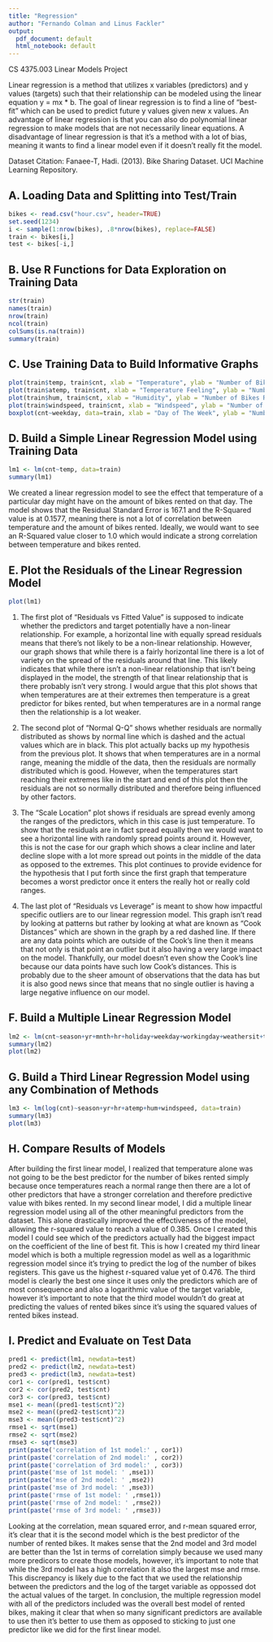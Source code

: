 ```yaml
---
title: "Regression"
author: "Fernando Colman and Linus Fackler"
output:
  pdf_document: default
  html_notebook: default
---
```


CS 4375.003
Linear Models Project

Linear regression is a method that utilizes x variables (predictors) and y values (targets) such that their relationship can be modeled using the linear equation y = mx * b. The goal of linear regression is to find a line of "best-fit" which can be used to predict future y values given new x values. An advantage of linear regression is that you can also do polynomial linear regression to make models that are not necessarily linear equations. A disadvantage of linear regression is that it's a method with a lot of bias, meaning it wants to find a linear model even if it doesn't really fit the model.  

Dataset Citation: Fanaee-T, Hadi. (2013). Bike Sharing Dataset. UCI Machine Learning Repository.


## A. Loading Data and Splitting into Test/Train

```r
bikes <- read.csv("hour.csv", header=TRUE)
set.seed(1234)
i <- sample(1:nrow(bikes), .8*nrow(bikes), replace=FALSE)
train <- bikes[i,]
test <- bikes[-i,]
```

## B. Use R Functions for Data Exploration on Training Data

```r
str(train)
names(train)
nrow(train)
ncol(train)
colSums(is.na(train))
summary(train)

```

## C. Use Training Data to Build Informative Graphs

```r
plot(train$temp, train$cnt, xlab = "Temperature", ylab = "Number of Bikes Rented")
plot(train$atemp, train$cnt, xlab = "Temperature Feeling", ylab = "Number of Bikes Rented")
plot(train$hum, train$cnt, xlab = "Humidity", ylab = "Number of Bikes Rented")
plot(train$windspeed, train$cnt, xlab = "Windspeed", ylab = "Number of Bikes Rented")
boxplot(cnt~weekday, data=train, xlab = "Day of The Week", ylab = "Number of Bikes Rented")
```

## D. Build a Simple Linear Regression Model using Training Data

```r
lm1 <- lm(cnt~temp, data=train)
summary(lm1)
```

We created a linear regression model to see the effect that temperature of a particular day might have on the amount of bikes rented on that day. The model shows that the Residual Standard Error is 167.1 and the R-Squared value is at 0.1577, meaning there is not a lot of correlation between temperature and the amount of bikes rented. Ideally, we would want to see an R-Squared value closer to 1.0 which would indicate a strong correlation between temperature and bikes rented.  


## E. Plot the Residuals of the Linear Regression Model

```r
plot(lm1)
```

1. The first plot of "Residuals vs Fitted Value" is supposed to indicate whether the predictors and target potentially have a non-linear relationship. For example, a horizontal line with equally spread residuals means that there's not likely to be a non-linear relationship. However, our graph shows that while there is a fairly horizontal line there is a lot of variety on the spread of the residuals around that line. This likely indicates that while there isn't a non-linear relationship that isn't being displayed in the model, the strength of that linear relationship that is there probably isn't very strong. I would argue that this plot shows that when temperatures are at their extremes then temperature is a great predictor for bikes rented, but when temperatures are in a normal range then the relationship is a lot weaker.

2. The second plot of "Normal Q-Q" shows whether residuals are normally distributed as shows by normal line which is dashed and the actual values which are in black. This plot actually backs up my hypothesis from the previous plot. It shows that when temperatures are in a normal range, meaning the middle of the data, then the residuals are normally distributed which is good. However, when the temperatures start reaching their extremes like in the start and end of this plot then the residuals are not so normally distributed and therefore being influenced by other factors. 

3. The "Scale Location" plot shows if residuals are spread evenly among the ranges of the predictors, which in this case is just temperature. To show that the residuals are in fact spread equally then we would want to see a horizontal line with randomly spread points around it. However, this is not the case for our graph which shows a clear incline and later decline slope with a lot more spread out points in the middle of the data as opposed to the extremes. This plot continues to provide evidence for the hypothesis that I put forth since the first graph that temperature becomes a worst predictor once it enters the really hot or really cold ranges.   

4. The last plot of "Residuals vs Leverage" is meant to show how impactful specific outliers are to our linear regression model. This graph isn't read by looking at patterns but rather by looking at what are known as "Cook Distances" which are shown in the graph by a red dashed line. If there are any data points which are outside of the Cook's line then it means that not only is that point an outlier but it also having a very large impact on the model. Thankfully, our model doesn't even show the Cook's line because our data points have such low Cook's distances. This is probably due to the sheer amount of observations that the data has but it is also good news since that means that no single outlier is having a large negative influence on our model. 

## F. Build a Multiple Linear Regression Model

```r
lm2 <- lm(cnt~season+yr+mnth+hr+holiday+weekday+workingday+weathersit+temp+atemp+hum+windspeed, data=train)
summary(lm2)
plot(lm2)
```

## G. Build a Third Linear Regression Model using any Combination of Methods

```r
lm3 <- lm(log(cnt)~season+yr+hr+atemp+hum+windspeed, data=train)
summary(lm3)
plot(lm3)
```

## H. Compare Results of Models

  After building the first linear model, I realized that temperature alone was not going to be the best predictor for the number of bikes rented simply because once temperatures reach a normal range then there are a lot of other predictors that have a stronger correlation and therefore predictive value with bikes rented. In my second linear model, I did a multiple linear regression model using all of the other meaningful predictors from the dataset. This alone drastically improved the effectiveness of the model, allowing the r-squared value to reach a value of 0.385. Once I created this model I could see which of the predictors actually had the biggest impact on the coefficient of the line of best fit. This is how I created my third linear model which is both a multiple regression model as well as a logarithmic regression model since it's trying to predict the log of the number of bikes registers. This gave us the highest r-squared value yet of 0.476. The third model is clearly the best one since it uses only the predictors which are of most consequence and also a logarithmic value of the target variable, however it's important to note that the third model wouldn't do great at predicting the values of rented bikes since it's using the squared values of rented bikes instead.  

## I. Predict and Evaluate on Test Data

```r
pred1 <- predict(lm1, newdata=test)
pred2 <- predict(lm2, newdata=test)
pred3 <- predict(lm3, newdata=test)
cor1 <- cor(pred1, test$cnt)
cor2 <- cor(pred2, test$cnt)
cor3 <- cor(pred3, test$cnt)
mse1 <- mean((pred1-test$cnt)^2)
mse2 <- mean((pred2-test$cnt)^2)
mse3 <- mean((pred3-test$cnt)^2)
rmse1 <- sqrt(mse1)
rmse2 <- sqrt(mse2)
rmse3 <- sqrt(mse3)
print(paste('correlation of 1st model:' , cor1))
print(paste('correlation of 2nd model:' , cor2))
print(paste('correlation of 3rd model:' , cor3))
print(paste('mse of 1st model: ' ,mse1))
print(paste('mse of 2nd model: ' ,mse2))
print(paste('mse of 3rd model: ' ,mse3))
print(paste('rmse of 1st model: ' ,rmse1))
print(paste('rmse of 2nd model: ' ,rmse2))
print(paste('rmse of 3rd model: ' ,rmse3))
```
  
  Looking at the correlation, mean squared error, and r-mean squared error, it's clear that it is the second model which is the best predictor of the number of rented bikes. It makes sense that the 2nd model and 3rd model are better than the 1st in terms of correlation simply because we used many more predicors to create those models, however, it's important to note that while the 3rd model has a high correlation it also the largest mse and rmse. This discrepancy is likely due to the fact that we used the relationship between the predictors and the log of the target variable as oppossed dot the actual values of the target. In conclusion, the multiple regression model with all of the predictors included was the overall best model of rented bikes, making it clear that when so many significant predictors are available to use then it's better to use them as opposed to sticking to just one predictor like we did for the first linear model.

